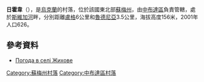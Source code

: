 {{coord|52|9|57|N|33|42|13|E|scale:100000|display=title}}

'''日霍韋'''（{{lang-uk|Жихове}}），是[[烏克蘭|烏克蘭]]的村落，位於該國東北部[[蘇梅州|蘇梅州]]，由[[中布達區|中布達區]]負責管轄，處於[[斯維加河|斯維加河]]畔，分別距離[[盧格_(中布達區)|盧格]]6公里和[[魯德尼亞_(中布達區)|魯德尼亞]]3.5公里，海拔高度156米，2001年人口626。

==參考資料==
* [http://weather.in.ua/ua/symskaja/7759 Погода в селі Жихове] {{Wayback|url=http://weather.in.ua/ua/symskaja/7759 |date=20111219215859 }}

{{DEFAULTSORT:Жихове}}
[[Category:蘇梅州村落|Category:蘇梅州村落]]
[[Category:中布達區村落|Category:中布達區村落]]


{{Sumy-geo-stub}}